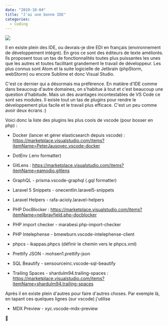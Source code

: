 ```yaml
---
date: "2019-10-04"
title: "J'ai une bonne IDE"
categories:
  - Coding
---
```


![](./vscode.png)

Il en existe plein des IDE, ou devrais-je dire EDI en français (environnement de développement intégré). En gros ce sont des éditeurs de texte améliorés. Ils proposent tous un tas de fonctionnalités toutes plus puissantes les unes que les autres et toutes facilitant grandement le travail de développeur. Les plus connus sont Atom et la suite logicielle de Jetbrain (phpStorm, webStorm) ou encore Sublime et donc Visual Studio.

C'est ce dernier qui a désormais ma préférence. En matière d'IDE comme dans beaucoup d'autre domaines, on s'habitue à tout et c'est beaucoup une question d'habitude. Mais un des avantages incontestables de VS Code ce sont ses modules. Il existe tout un tas de plugins pour rendre le développement plus facile et le travail plus efficace. C'est un peu comme avoir deux écrans :)

Voici donc la liste des plugins les plus cools de vscode (pour bosser en php) :

  - Docker (lancer et gérer elasticsearch depuis vscode) : https://marketplace.visualstudio.com/items?itemName=PeterJausovec.vscode-docker

  - DotEnv (.env formatter)

  - GitLens : https://marketplace.visualstudio.com/items?itemName=eamodio.gitlens

  - GraphQL - prisma.vscode-graphql (.gql formatter)

  - Laravel 5 Snippets - onecentlin.laravel5-snippets

  - Laravel Helpers - rafa-acioly.laravel-helpers

  - PHP DocBlocker : https://marketplace.visualstudio.com/items?itemName=neilbrayfield.php-docblocker

  - PHP import checker - marabesi.php-import-checker

  - PHP Intelephense - bmewburn.vscode-intelephense-client

  - phpcs - ikappas.phpcs (définir le chemin vers le phpcs.xml)

  - Prettify JSON - mohsen1.prettify-json

  - SQL Beautify - sensourceinc.vscode-sql-beautify

  - Trailing Spaces - shardulm94.trailing-spaces : https://marketplace.visualstudio.com/items?itemName=shardulm94.trailing-spaces

Après il en existe plein d'autres pour faire d'autres choses. Par exemple là, en tapant ces quelques lignes (sur vscode) j'utilise 
  - MDX Preview - xyc.vscode-mdx-preview

🤖